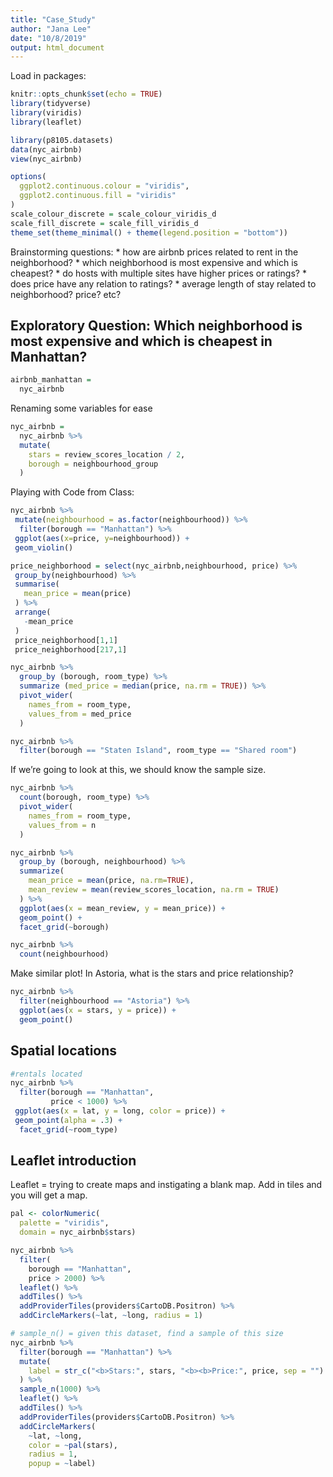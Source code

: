```yaml
---
title: "Case_Study"
author: "Jana Lee"
date: "10/8/2019"
output: html_document
---
```

Load in packages:
```r
knitr::opts_chunk$set(echo = TRUE)
library(tidyverse)
library(viridis)
library(leaflet)
```


```r
library(p8105.datasets)
data(nyc_airbnb)
view(nyc_airbnb)

options(
  ggplot2.continuous.colour = "viridis",
  ggplot2.continuous.fill = "viridis"
)
scale_colour_discrete = scale_colour_viridis_d
scale_fill_discrete = scale_fill_viridis_d
theme_set(theme_minimal() + theme(legend.position = "bottom"))
```

Brainstorming questions:
* how are airbnb prices related to rent in the neighborhood?
* which neighborhood is most expensive and which is cheapest?
* do hosts with multiple sites have higher prices or ratings?
* does price have any relation to ratings?
* average length of stay related to neighborhood? price? etc?

## Exploratory Question: Which neighborhood is most expensive and which is cheapest in Manhattan?
```r
airbnb_manhattan = 
  nyc_airbnb
```

Renaming some variables for ease
```r
nyc_airbnb =
  nyc_airbnb %>% 
  mutate(
    stars = review_scores_location / 2,
    borough = neighbourhood_group
  )
```


Playing with Code from Class:
```r
nyc_airbnb %>%
 mutate(neighbourhood = as.factor(neighbourhood)) %>%
  filter(borough == "Manhattan") %>% 
 ggplot(aes(x=price, y=neighbourhood)) +
 geom_violin()
```

```r
price_neighborhood = select(nyc_airbnb,neighbourhood, price) %>%
 group_by(neighbourhood) %>%
 summarise(
   mean_price = mean(price)
 ) %>%
 arrange(
   -mean_price
 )
 price_neighborhood[1,1]
 price_neighborhood[217,1]
```

```r
nyc_airbnb %>% 
  group_by (borough, room_type) %>% 
  summarize (med_price = median(price, na.rm = TRUE)) %>% 
  pivot_wider(
    names_from = room_type,
    values_from = med_price
  )
```

```r
nyc_airbnb %>% 
  filter(borough == "Staten Island", room_type == "Shared room")
```

If we're going to look at this, we should know the sample size.
```r
nyc_airbnb %>% 
  count(borough, room_type) %>% 
  pivot_wider(
    names_from = room_type,
    values_from = n
  )
```

```r
nyc_airbnb %>% 
  group_by (borough, neighbourhood) %>% 
  summarize(
    mean_price = mean(price, na.rm=TRUE),
    mean_review = mean(review_scores_location, na.rm = TRUE)
  ) %>% 
  ggplot(aes(x = mean_review, y = mean_price)) + 
  geom_point() +
  facet_grid(~borough)
```


```r
nyc_airbnb %>% 
  count(neighbourhood)
```

Make similar plot! In Astoria, what is the stars and price relationship?
```r
nyc_airbnb %>% 
  filter(neighbourhood == "Astoria") %>% 
  ggplot(aes(x = stars, y = price)) + 
  geom_point()
```

## Spatial locations
```r
#rentals located
nyc_airbnb %>%
  filter(borough == "Manhattan",
         price < 1000) %>% 
 ggplot(aes(x = lat, y = long, color = price)) +
 geom_point(alpha = .3) +
  facet_grid(~room_type)
```

## Leaflet introduction
Leaflet = trying to create maps and instigating a blank map. Add in tiles and you will get a map.
```r
pal <- colorNumeric(
  palette = "viridis",
  domain = nyc_airbnb$stars)

nyc_airbnb %>% 
  filter(
    borough == "Manhattan",
    price > 2000) %>% 
  leaflet() %>% 
  addTiles() %>% 
  addProviderTiles(providers$CartoDB.Positron) %>% 
  addCircleMarkers(~lat, ~long, radius = 1)

# sample_n() = given this dataset, find a sample of this size
nyc_airbnb %>% 
  filter(borough == "Manhattan") %>% 
  mutate(
    label = str_c("<b>Stars:", stars, "<b><b>Price:", price, sep = "")
  ) %>% 
  sample_n(1000) %>% 
  leaflet() %>% 
  addTiles() %>% 
  addProviderTiles(providers$CartoDB.Positron) %>% 
  addCircleMarkers(
    ~lat, ~long,
    color = ~pal(stars),
    radius = 1,
    popup = ~label)
```

